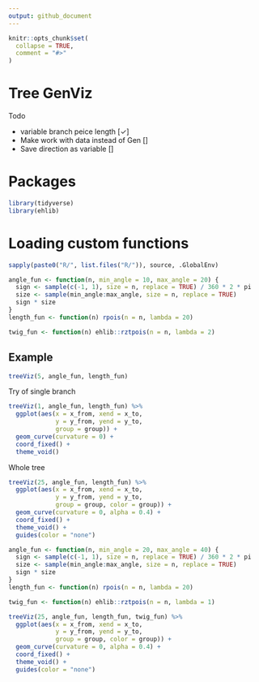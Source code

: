 ```yaml
---
output: github_document
---
```


<!-- README.md is generated from README.Rmd. Please edit that file -->

```r
knitr::opts_chunk$set(
  collapse = TRUE,
  comment = "#>"
)
```
# Tree GenViz

Todo

- variable branch peice length [✓]
- Make work with data instead of Gen []
- Save direction as variable []

# Packages

```r
library(tidyverse)
library(ehlib)
```

# Loading custom functions

```r
sapply(paste0("R/", list.files("R/")), source, .GlobalEnv)
```

```r
angle_fun <- function(n, min_angle = 10, max_angle = 20) {
  sign <- sample(c(-1, 1), size = n, replace = TRUE) / 360 * 2 * pi
  size <- sample(min_angle:max_angle, size = n, replace = TRUE)
  sign * size
}
length_fun <- function(n) rpois(n = n, lambda = 20)

twig_fun <- function(n) ehlib::rztpois(n = n, lambda = 2)
```

## Example

```r
treeViz(5, angle_fun, length_fun)
```

Try of single branch

```r
treeViz(1, angle_fun, length_fun) %>%
  ggplot(aes(x = x_from, xend = x_to,
             y = y_from, yend = y_to, 
             group = group)) +
  geom_curve(curvature = 0) +
  coord_fixed() +
  theme_void()
```

Whole tree

```r
treeViz(25, angle_fun, length_fun) %>%
  ggplot(aes(x = x_from, xend = x_to,
             y = y_from, yend = y_to, 
             group = group, color = group)) +
  geom_curve(curvature = 0, alpha = 0.4) +
  coord_fixed() +
  theme_void() +
  guides(color = "none")
```

```r
angle_fun <- function(n, min_angle = 20, max_angle = 40) {
  sign <- sample(c(-1, 1), size = n, replace = TRUE) / 360 * 2 * pi
  size <- sample(min_angle:max_angle, size = n, replace = TRUE)
  sign * size
}
length_fun <- function(n) rpois(n = n, lambda = 20)

twig_fun <- function(n) ehlib::rztpois(n = n, lambda = 1)

treeViz(25, angle_fun, length_fun, twig_fun) %>%
  ggplot(aes(x = x_from, xend = x_to,
             y = y_from, yend = y_to, 
             group = group, color = group)) +
  geom_curve(curvature = 0, alpha = 0.4) +
  coord_fixed() +
  theme_void() +
  guides(color = "none")
```

